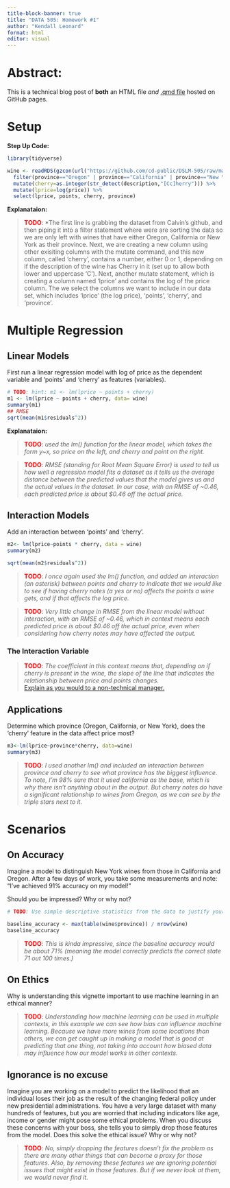 ---
title-block-banner: true
title: "DATA 505: Homework #1"
author: "Kendall Leonard"
format: html
editor: visual
---

# **Abstract:**

This is a technical blog post of **both** an HTML file *and* [.qmd file](src/wine_of_pnw.qmd) hosted on GitHub pages.

# Setup

**Step Up Code:**

```{r}
library(tidyverse) 

wine <- readRDS(gzcon(url("https://github.com/cd-public/DSLM-505/raw/master/dat/wine.rds"))) %>%
  filter(province=="Oregon" | province=="California" | province=="New York") %>% 
  mutate(cherry=as.integer(str_detect(description,"[Cc]herry"))) %>% 
  mutate(lprice=log(price)) %>% 
  select(lprice, points, cherry, province)
```

**Explanataion:**

> [TODO]{style="color:red;font-weight:bold"}: \*The first line is grabbing the dataset from Calvin's github, and then piping it into a filter statement where were are sorting the data so we are only left with wines that have either Oregon, California or New York as their province. Next, we are creating a new column using other exisiting columns with the mutate command, and this new column, called 'cherry', contains a number, either 0 or 1, depending on if the description of the wine has Cherry in it (set up to allow both lower and uppercase 'C'). Next, another mutate statement, which is creating a column named 'lprice' and contains the log of the price column. The we select the columns we want to include in our data set, which includes 'lprice' (the log price), 'points', 'cherry', and 'province'.

# Multiple Regression

## Linear Models

First run a linear regression model with log of price as the dependent variable and 'points' and 'cherry' as features (variables).

```{r}
# TODO: hint: m1 <- lm(lprice ~ points + cherry)
m1 <- lm(lprice ~ points + cherry, data= wine)
summary(m1)
## RMSE
sqrt(mean(m1$residuals^2))
```

**Explanataion:**

> [TODO]{style="color:red;font-weight:bold"}: *used the lm() function for the linear model, which takes the form y\~x, so price on the left, and cherry and point on the right.*

> [TODO]{style="color:red;font-weight:bold"}: *RMSE (standing for Root Mean Square Error) is used to tell us how well a regression model fits a dataset as it tells us the average distance between the predicted values that the model gives us and the actual values in the dataset. In our case, with an RMSE of \~0.46, each predicted price is about \$0.46 off the actual price.*

## Interaction Models

Add an interaction between 'points' and 'cherry'.

```{r}
m2<- lm(lprice~points * cherry, data = wine)
summary(m2)

sqrt(mean(m2$residuals^2))
```

> [TODO]{style="color:red;font-weight:bold"}: *I once again used the lm() function, and added an interaction (an asterisk) between points and cherry to indicate that we would like to see if having cherry notes (a yes or no) affects the points a wine gets, and if that affects the log price.*

> [TODO]{style="color:red;font-weight:bold"}: *Very little change in RMSE from the linear model without interaction, with an RMSE of \~0.46, which in context means each predicted price is about \$0.46 off the actual price, even when considering how cherry notes may have affected the output.*

### The Interaction Variable

> [TODO]{style="color:red;font-weight:bold"}: *The coefficient in this context means that, depending on if cherry is present in the wine, the slope of the line that indicates the relationship between price and points changes.* <br>[Explain as you would to a non-technical manager.](https://youtube.com/clip/UgkxY7ohjoimIef6zpPLjgQHqJcJHeZptuVm?feature=shared)

## Applications

Determine which province (Oregon, California, or New York), does the 'cherry' feature in the data affect price most?

```{r}
m3<-lm(lprice~province*cherry, data=wine)
summary(m3)
```

> [TODO]{style="color:red;font-weight:bold"}: *I used another lm() and included an interaction between province and cherry to see what province has the biggest influence. To note, I'm 98% sure that it used california as the base, which is why there isn't anything about in the output. But cherry notes do have a significant relationship to wines from Oregon, as we can see by the triple stars next to it.*

# Scenarios

## On Accuracy

Imagine a model to distinguish New York wines from those in California and Oregon. After a few days of work, you take some measurements and note: "I've achieved 91% accuracy on my model!"

Should you be impressed? Why or why not?

```{r}
# TODO: Use simple descriptive statistics from the data to justify your answer.

baseline_accuracy <- max(table(wine$province)) / nrow(wine)
baseline_accuracy
```

> [TODO]{style="color:red;font-weight:bold"}: *This is kinda impressive, since the baseline accuracy would be about 71% (meaning the model correctly predicts the correct state 71 out 100 times.)*

## On Ethics

Why is understanding this vignette important to use machine learning in an ethical manner?

> [TODO]{style="color:red;font-weight:bold"}: *Understanding how machine learning can be used in multiple contexts, in this example we can see how bias can influence machine learning. Because we have more wines from some locations than others, we can get caught up in making a model that is good at predicting that one thing, not taking into account how biased data may influence how our model works in other contexts.*

## Ignorance is no excuse

Imagine you are working on a model to predict the likelihood that an individual loses their job as the result of the changing federal policy under new presidential administrations. You have a very large dataset with many hundreds of features, but you are worried that including indicators like age, income or gender might pose some ethical problems. When you discuss these concerns with your boss, she tells you to simply drop those features from the model. Does this solve the ethical issue? Why or why not?

> [TODO]{style="color:red;font-weight:bold"}: *No, simply dropping the features doesn't fix the problem as there are many other things that can become a proxy for those features. Also, by removing these features we are ignoring potential issues that might exist in those features. But if we never look at them, we would never find it.*
